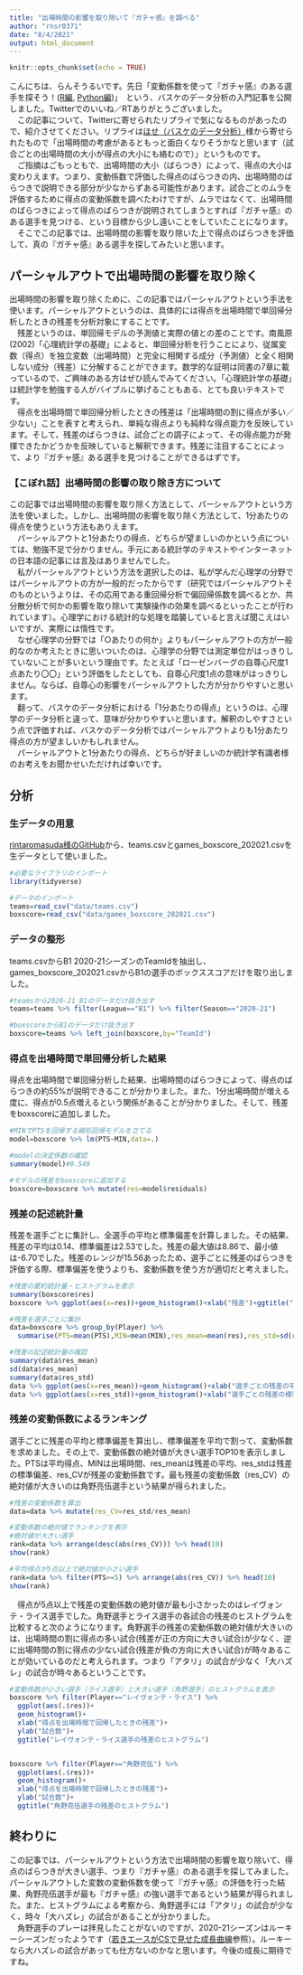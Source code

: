 ```yaml
---
title: "出場時間の影響を取り除いて『ガチャ感』を調べる"
author: "rnsr0371"
date: "8/4/2021"
output: html_document
---
```


```r
knitr::opts_chunk$set(echo = TRUE)
```
こんにちは、らんそうるいです。先日「変動係数を使って『ガチャ感』のある選手を探そう！([R編](https://rnsr0371.boy.jp/2021/08/03/introduction_to_basketball_analysis-2/), [Python編](https://rnsr0371.boy.jp/2021/08/02/introduction_to_basketball_analysis/))」　という、バスケのデータ分析の入門記事を公開しました。Twitterでのいいね／RTありがとうございました。  
　この記事について、Twitterに寄せられたリプライで気になるものがあったので、紹介させてください。リプライは[ほせ（バスケのデータ分析）](https://twitter.com/b__s__k__t)様から寄せられたもので「出場時間の考慮があるともっと面白くなりそうかなと思います（試合ごとの出場時間の大小が得点の大小にも絡むので）」というものです。  
　ご指摘はごもっともで、出場時間の大小（ばらつき）によって、得点の大小は変わりえます。つまり、変動係数で評価した得点のばらつきの内、出場時間のばらつきで説明できる部分が少なからずある可能性があります。試合ごとのムラを評価するために得点の変動係数を調べたわけですが、ムラではなくて、出場時間のばらつきによって得点のばらつきが説明されてしまうとすれば『ガチャ感』のある選手を見つける、という目標から少し遠いことをしていたことになります。  
　そこでこの記事では、出場時間の影響を取り除いた上で得点のばらつきを評価して、真の『ガチャ感』ある選手を探してみたいと思います。

## パーシャルアウトで出場時間の影響を取り除く
出場時間の影響を取り除くために、この記事ではパーシャルアウトという手法を使います。パーシャルアウトというのは、具体的には得点を出場時間で単回帰分析したときの残差を分析対象にすることです。  
　残差というのは、単回帰モデルの予測値と実際の値との差のことです。南風原(2002)「心理統計学の基礎」によると、単回帰分析を行うことにより、従属変数（得点）を独立変数（出場時間）と完全に相関する成分（予測値）と全く相関しない成分（残差）に分解することができます。数学的な証明は同書の7章に載っているので、ご興味のある方はぜひ読んでみてください。「心理統計学の基礎」は統計学を勉強する人がバイブルに挙げることもある、とても良いテキストです。  
　得点を出場時間で単回帰分析したときの残差は「出場時間の割に得点が多い／少ない」ことを表すと考えられ、単純な得点よりも純粋な得点能力を反映しています。そして、残差のばらつきは、試合ごとの調子によって、その得点能力が発揮できたかどうかを反映していると解釈できます。残差に注目することによって、より『ガチャ感』ある選手を見つけることができるはずです。

### 【こぼれ話】出場時間の影響の取り除き方について
この記事では出場時間の影響を取り除く方法として、パーシャルアウトという方法を使いました。しかし、出場時間の影響を取り除く方法として、1分あたりの得点を使うという方法もありえます。  
　パーシャルアウトと1分あたりの得点、どちらが望ましいのかという点については、勉強不足で分かりません。手元にある統計学のテキストやインターネットの日本語の記事には言及はありませんでした。  
　私がパーシャルアウトという方法を選択したのは、私が学んだ心理学の分野ではパーシャルアウトの方が一般的だったからです（研究ではパーシャルアウトそのものというよりは、その応用である重回帰分析で偏回帰係数を調べるとか、共分散分析で何かの影響を取り除いて実験操作の効果を調べるといったことが行われています）。心理学における統計的な処理を踏襲していると言えば聞こえはいいですが、実際には惰性です。  
　なぜ心理学の分野では「○あたりの何か」よりもパーシャルアウトの方が一般的なのか考えたときに思いついたのは、心理学の分野では測定単位がはっきりしていないことが多いという理由です。たとえば「ローゼンバーグの自尊心尺度1点あたり〇〇」という評価をしたとしても、自尊心尺度1点の意味がはっきりしません。ならば、自尊心の影響をパーシャルアウトした方が分かりやすいと思います。  
　翻って、バスケのデータ分析における「1分あたりの得点」というのは、心理学のデータ分析と違って、意味が分かりやすいと思います。解釈のしやすさという点で評価すれば、バスケのデータ分析ではパーシャルアウトよりも1分あたり得点の方が望ましいかもしれません。  
　パーシャルアウトと1分あたりの得点、どちらが好ましいのか統計学有識者様のお考えをお聞かせいただければ幸いです。

## 分析
### 生データの用意
[rintaromasuda様のGitHub](https://github.com/rintaromasuda/bleaguer/tree/master/inst/extdata)から、teams.csvとgames_boxscore_202021.csvを生データとして使いました。

```R
#必要なライブラリのインポート
library(tidyverse)

#データのインポート
teams=read_csv("data/teams.csv")
boxscore=read_csv("data/games_boxscore_202021.csv")
```

### データの整形
teams.csvからB1 2020-21シーズンのTeamIdを抽出し、games_boxscore_202021.csvからB1の選手のボックススコアだけを取り出しました。
```R
#teamsから2020-21_B1のデータだけ抜き出す
teams=teams %>% filter(League=="B1") %>% filter(Season=="2020-21")

#boxscoreからB1のデータだけ抜き出す
boxscore=teams %>% left_join(boxscore,by="TeamId")
```

### 得点を出場時間で単回帰分析した結果
得点を出場時間で単回帰分析した結果、出場時間のばらつきによって、得点のばらつきの約55%が説明できることが分かりました。また、1分出場時間が増える度に、得点が0.5点増えるという関係があることが分かりました。そして、残差をboxscoreに追加しました。
```R
#MINでPTSを回帰する線形回帰モデルを立てる
model=boxscore %>% lm(PTS~MIN,data=.)

#modelの決定係数の確認
summary(model)#0.549

#モデルの残差をboxscoreに追加する
boxscore=boxscore %>% mutate(res=model$residuals)
```

### 残差の記述統計量
残差を選手ごとに集計し、全選手の平均と標準偏差を計算しました。その結果、残差の平均は0.14、標準偏差は2.53でした。残差の最大値は8.86で、最小値は-6.70でした。残差のレンジが15.56あったため、選手ごとに残差のばらつきを評価する際、標準偏差を使うよりも、変動係数を使う方が適切だと考えました。
```R
#残差の要約統計量・ヒストグラムを表示
summary(boxscore$res)
boxscore %>% ggplot(aes(x=res))+geom_histogram()+xlab("残差")+ggtitle("データ全体の残差の平均のヒストグラム")

#残差を選手ごとに集計
data=boxscore %>% group_by(Player) %>% 
  summarise(PTS=mean(PTS),MIN=mean(MIN),res_mean=mean(res),res_std=sd(res))

#残差の記述統計量の確認
summary(data$res_mean)
sd(data$res_mean)
summary(data$res_std)
data %>% ggplot(aes(x=res_mean))+geom_histogram()+xlab("選手ごとの残差の平均")+ggtitle("選手ごとの残差の平均のヒストグラム")
data %>% ggplot(aes(x=res_std))+geom_histogram()+xlab("選手ごとの残差の標準偏差")+ggtitle("選手ごとの残差の標準偏差のヒストグラム")
```

### 残差の変動係数によるランキング
選手ごとに残差の平均と標準偏差を算出し、標準偏差を平均で割って、変動係数を求めました。その上で、変動係数の絶対値が大きい選手TOP10を表示しました。PTSは平均得点、MINは出場時間、res_meanは残差の平均、res_stdは残差の標準偏差、res_CVが残差の変動係数です。最も残差の変動係数（res_CV）の絶対値が大きいのは角野亮伍選手という結果が得られました。
```R
#残差の変動係数を算出
data=data %>% mutate(res_CV=res_std/res_mean)

#変動係数の絶対値でランキングを表示
#絶対値が大きい選手
rank=data %>% arrange(desc(abs(res_CV))) %>% head(10)
show(rank)

#平均得点が5点以上で絶対値が小さい選手
rank=data %>% filter(PTS>=5) %>% arrange(abs(res_CV)) %>% head(10)
show(rank)
```
　得点が5点以上で残差の変動係数の絶対値が最も小さかったのはレイヴォンテ・ライス選手でした。角野選手とライス選手の各試合の残差のヒストグラムを比較すると次のようになります。角野選手の残差の変動係数の絶対値が大きいのは、出場時間の割に得点の多い試合(残差が正の方向に大きい試合)が少なく、逆に出場時間の割に得点の少ない試合(残差が負の方向に大きい試合)が時々あることが効いているのだと考えられます。つまり「アタリ」の試合が少なく「大ハズレ」の試合が時々あるということです。
```R
#変動係数が小さい選手（ライス選手）と大きい選手（角野選手）のヒストグラムを表示
boxscore %>% filter(Player=="レイヴォンテ・ライス") %>% 
  ggplot(aes(.$res))+
  geom_histogram()+
  xlab("得点を出場時間で回帰したときの残差")+
  ylab("試合数")+
  ggtitle("レイヴォンテ・ライス選手の残差のヒストグラム")


boxscore %>% filter(Player=="角野亮伍") %>% 
  ggplot(aes(.$res))+
  geom_histogram()+
  xlab("得点を出場時間で回帰したときの残差")+
  ylab("試合数")+
  ggtitle("角野亮伍選手の残差のヒストグラム")
```

## 終わりに
この記事では、パーシャルアウトという方法で出場時間の影響を取り除いて、得点のばらつきが大きい選手、つまり『ガチャ感』のある選手を探してみました。パーシャルアウトした変数の変動係数を使って『ガチャ感』の評価を行った結果、角野亮伍選手が最も『ガチャ感』の強い選手であるという結果が得られました。また、ヒストグラムによる考察から、角野選手には「アタリ」の試合が少なく、時々「大ハズレ」の試合があることが分かりました。  
　角野選手のプレーは拝見したことがないのですが、2020-21シーズンはルーキーシーズンだったようです（[若きエースがCSで見せた成長曲線](https://www.twellv.co.jp/program/sports/bleague/article2-bleague/basket_info-105/)参照）。ルーキーなら大ハズレの試合があっても仕方ないのかなと思います。今後の成長に期待ですね。